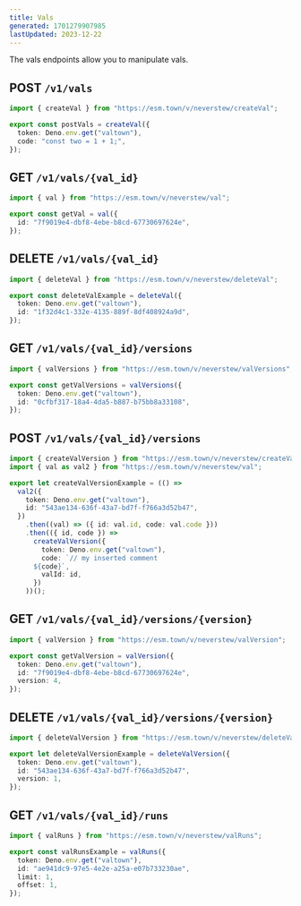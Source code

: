 ```yaml
---
title: Vals
generated: 1701279907985
lastUpdated: 2023-12-22
---
```



The vals endpoints allow you to manipulate vals.

## POST `/v1/vals`

```ts title="Example" val
import { createVal } from "https://esm.town/v/neverstew/createVal";

export const postVals = createVal({
  token: Deno.env.get("valtown"),
  code: "const two = 1 + 1;",
});
```

## GET `/v1/vals/{val_id}`

```ts title="Example" val
import { val } from "https://esm.town/v/neverstew/val";

export const getVal = val({
  id: "7f9019e4-dbf8-4ebe-b8cd-67730697624e",
});
```

## DELETE `/v1/vals/{val_id}`

```ts title="Example" val
import { deleteVal } from "https://esm.town/v/neverstew/deleteVal";

export const deleteValExample = deleteVal({
  token: Deno.env.get("valtown"),
  id: "1f32d4c1-332e-4135-889f-8df408924a9d",
});
```

## GET `/v1/vals/{val_id}/versions`

```ts title="Example" val
import { valVersions } from "https://esm.town/v/neverstew/valVersions";

export const getValVersions = valVersions({
  token: Deno.env.get("valtown"),
  id: "0cfbf317-18a4-4da5-b887-b75bb8a33108",
});
```

## POST `/v1/vals/{val_id}/versions`

```ts title="Example" val
import { createValVersion } from "https://esm.town/v/neverstew/createValVersion";
import { val as val2 } from "https://esm.town/v/neverstew/val";

export let createValVersionExample = (() =>
  val2({
    token: Deno.env.get("valtown"),
    id: "543ae134-636f-43a7-bd7f-f766a3d52b47",
  })
    .then((val) => ({ id: val.id, code: val.code }))
    .then(({ id, code }) =>
      createValVersion({
        token: Deno.env.get("valtown"),
        code: `// my inserted comment
      ${code}`,
        valId: id,
      })
    ))();
```

## GET `/v1/vals/{val_id}/versions/{version}`

```ts title="Example" val
import { valVersion } from "https://esm.town/v/neverstew/valVersion";

export const getValVersion = valVersion({
  token: Deno.env.get("valtown"),
  id: "7f9019e4-dbf8-4ebe-b8cd-67730697624e",
  version: 4,
});
```

## DELETE `/v1/vals/{val_id}/versions/{version}`

```ts title="Example" val
import { deleteValVersion } from "https://esm.town/v/neverstew/deleteValVersion";

export let deleteValVersionExample = deleteValVersion({
  token: Deno.env.get("valtown"),
  id: "543ae134-636f-43a7-bd7f-f766a3d52b47",
  version: 1,
});
```

## GET `/v1/vals/{val_id}/runs`

```ts title="Example" val
import { valRuns } from "https://esm.town/v/neverstew/valRuns";

export const valRunsExample = valRuns({
  token: Deno.env.get("valtown"),
  id: "ae941dc9-97e5-4e2e-a25a-e07b733230ae",
  limit: 1,
  offset: 1,
});
```